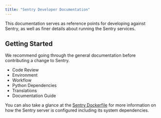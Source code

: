 ```yaml
---
title: "Sentry Developer Documentation"
---
```


This documentation serves as reference points for developing against Sentry, as well as finer details about running the Sentry services.

## Getting Started

We recommend going through the general documentation before contributing a change to Sentry.

- <Link to="/code-review/">Code Review</Link>
- <Link to="/environment/">Environment</Link>
- <Link to="/workflow/">Workflow</Link>
- <Link to="/python-dependencies/">Python Dependencies</Link>
- <Link to="/translations/">Translations</Link>
- <Link to="/docs/">Documentation Guide</Link>

You can also take a glance at the [Sentry Dockerfile](https://github.com/getsentry/sentry/blob/master/docker/Dockerfile) for more information on how the Sentry server is configured including its system dependencies.
